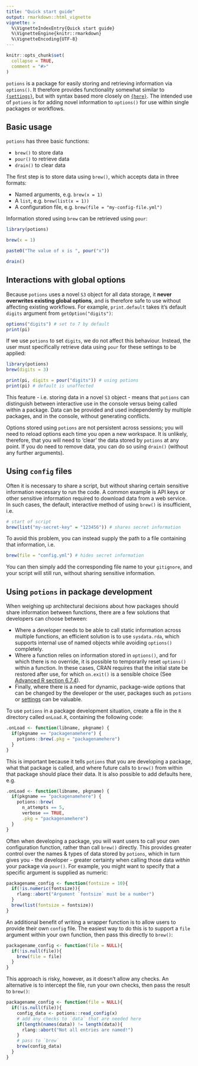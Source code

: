 ```yaml
---
title: "Quick start guide"
output: rmarkdown::html_vignette
vignette: >
  %\VignetteIndexEntry{Quick start guide}
  %\VignetteEngine{knitr::rmarkdown}
  %\VignetteEncoding{UTF-8}
---
```


```r
knitr::opts_chunk$set(
  collapse = TRUE,
  comment = "#>"
)
```
`potions` is a package for easily storing and retrieving information via 
`options()`. It therefore provides functionality somewhat similar to 
<a href="https://cran.r-project.org/package=settings">`{settings}`</a>, but with 
syntax based more closely on 
<a href="https://cran.r-project.org/package=here">`{here}`</a>. The intended use 
of `potions` is for adding novel information to `options()` for use within 
single packages or workflows. 


## Basic usage
`potions` has three basic functions:

- `brew()` to store data
- `pour()` to retrieve data
- `drain()` to clear data

The first step is to store data using `brew()`, which accepts data in three 
formats:

- Named arguments, e.g. `brew(x = 1)`
- A `list`, e.g. `brew(list(x = 1))`
- A configuration file, e.g. `brew(file = "my-config-file.yml")`

Information stored using `brew` can be retrieved using `pour`:

```r
library(potions)

brew(x = 1)

paste0("The value of x is ", pour("x"))

drain()
```


## Interactions with global options
Because `potions` uses a novel `S3` object for all data
storage, it **never overwrites existing global options**, and is therefore safe
to use without affecting existing workflows. For example, `print.default` takes
it's default `digits` argument from `getOption("digits")`:

```r
options("digits") # set to 7 by default
print(pi)
```

If we use `potions` to set `digits`, we do not affect this behaviour. Instead,
the user must specifically retrieve data using `pour` for these settings to be 
applied:

```r
library(potions)
brew(digits = 3)

print(pi, digits = pour("digits")) # using potions
print(pi) # default is unaffected
```

This feature - i.e. storing data in a novel `S3` object - means that `potions` 
can distinguish between interactive use in the console versus being called 
within a package. Data can be provided and used independently by multiple 
packages, and in the console, without generating conflicts. 

Options stored using `potions` are not persistent across sessions; you will
need to reload options each time you open a new workspace. It is unlikely, 
therefore, that you will need to 'clear' the data stored by `potions` at any
point. If you do need to remove data, you can do so using `drain()` (without
any further arguments).


## Using `config` files
Often it is necessary to share a script, but without sharing certain sensitive
information necessary to run the code. A common example is API keys or other
sensitive information required to download data from a web service. In such 
cases, the default, interactive method of using `brew()` is insufficient, i.e.

```r
# start of script
brew(list("my-secret-key" = "123456")) # shares secret information
```

To avoid this problem, you can instead supply the path to a file containing that
information, i.e.

```r
brew(file = "config.yml") # hides secret information
```

You can then simply add the corresponding file name to your `gitignore`, and 
your script will still run, without sharing sensitive information.


## Using `potions` in package development
When weighing up architectural decisions about how packages should share 
information between functions, there are a few solutions that developers 
can choose between:

- Where a developer needs to be able to call static information across multiple
functions, an efficient solution is to use `sysdata.rda`, which supports
internal use of named objects while avoiding `options()` completely.
- Where a function relies on information stored in `options()`, and for which 
there is no override, it is possible to temporarily reset `options()` within a 
function. In these cases, CRAN requires that the initial state be restored
after use, for which `on.exit()` is a sensible choice (See [Advanced R section 6.7.4](https://adv-r.hadley.nz/functions.html#on-exit)).
- Finally, where there is a need for dynamic, package-wide options that can be
changed by the developer or the user, packages such as `potions` or 
[settings](https://cran.r-project.org/package=settings) can be valuable.

To use `potions` in a package development situation, 
create a file in the `R` directory called `onLoad.R`, containing the following
code:

```r
.onLoad <- function(libname, pkgname) {
  if(pkgname == "packagenamehere") {
    potions::brew(.pkg = "packagenamehere")
  }
}
```

This is important because it tells `potions` that you are developing a package,
what that package is called, and where future calls to `brew()` from within that
package should place their data. It is also possible to add defaults here, e.g.

```r
.onLoad <- function(libname, pkgname) {
  if(pkgname == "packagenamehere") {
    potions::brew(
      n_attempts == 5,
      verbose == TRUE,
      .pkg = "packagenamehere")
  }
}
```

Often when developing a package, you will want users to call your own 
configuration function, rather than call `brew()` directly. This provides 
greater control over the names & types of data stored by `potions`, which in 
turn gives you - the developer - greater certainty when calling those data 
*within* your package via `pour()`. For example, you might want to specify that 
a specific argument is supplied as numeric:

```r
packagename_config <- function(fontsize = 10){
  if(!is.numeric(fontsize)){
    rlang::abort("Argument `fontsize` must be a number")
  }
  brew(list(fontsize = fontsize))
}
```

An additional benefit of writing a wrapper function is to allow users to provide
their own `config` file. The easiest way to do this is to support a `file`
argument within your own function, then pass this directly to `brew()`:

```r
packagename_config <- function(file = NULL){
  if(!is.null(file)){
    brew(file = file)
  }
}
```

This approach is risky, however, as it doesn't allow any checks. An alternative
is to intercept the file, run your own checks, then pass the result to `brew()`:

```r
packagename_config <- function(file = NULL){
  if(!is.null(file)){
    config_data <- potions::read_config(x)
    # add any checks to `data` that are needed here
    if(length(names(data)) != length(data)){
      rlang::abort("Not all entries are named!")
    }
    # pass to `brew`
    brew(config_data)
  }
}
```
